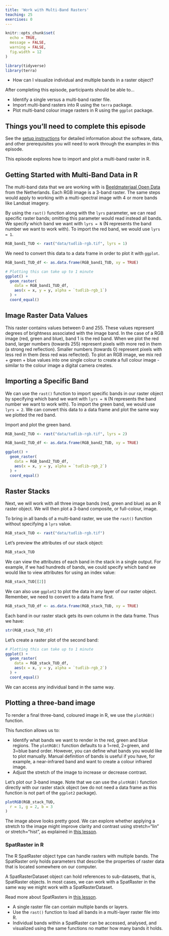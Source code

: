 ```yaml
---
title: 'Work with Multi-Band Rasters'
teaching: 25
exercises: 0
---
```


```r
knitr::opts_chunk$set(
  echo = TRUE,
  message = FALSE,
  warning = FALSE,
  fig.width = 12
)

library(tidyverse)
library(terra)
```

:::::::::::::::::::::::::::::::::::::: questions 

- How can I visualize individual and multiple bands in a raster object?

::::::::::::::::::::::::::::::::::::::::::::::::

::::::::::::::::::::::::::::::::::::: objectives

After completing this episode, participants should be able to…

- Identify a single versus a multi-band raster file.
- Import multi-band rasters into R using the `terra` package.
- Plot multi-band colour image rasters in R using the `ggplot` package.

::::::::::::::::::::::::::::::::::::::::::::::::

::: prereq

# Things you'll need to complete this episode

See the [setup instructions](../learners/setup.md) for detailed information about the software, data, and other prerequisites you will need to work through the examples in this episode.

<!-- This lesson uses the `terra` package in particular. If you have not installed it yet, do so by running `install.packages("terra")` before loading it with `library(terra)`. -->

:::

<!-- We introduced multi-band raster data in an [earlier lesson]().  -->
This episode explores how to import and plot a multi-band raster in R.

## Getting Started with Multi-Band Data in R

The multi-band data that we are working with is [Beeldmateriaal Open Data](https://opendata.beeldmateriaal.nl/) from the Netherlands. Each RGB image is a 3-band raster. The same steps would apply to working with a multi-spectral image with 4 or more bands like Landsat imagery.

By using the `rast()` function along with the `lyrs` parameter, we can read specific raster bands; omitting this parameter would read instead all bands. We specify which band we want with `lyrs = N` (N represents the band number we want to work with). To import the red band, we would use `lyrs = 1`.

```r
RGB_band1_TUD <- rast("data/tudlib-rgb.tif", lyrs = 1)
```

We need to convert this data to a data frame in order to plot it with `ggplot`.
```r
RGB_band1_TUD_df <- as.data.frame(RGB_band1_TUD, xy = TRUE)

# Plotting this can take up to 1 minute
ggplot() +
  geom_raster(
    data = RGB_band1_TUD_df,
    aes(x = x, y = y, alpha = `tudlib-rgb_1`)
  ) +
  coord_equal()
```

## Image Raster Data Values

This raster contains values between 0 and 255. These values represent degrees of brightness associated with the image band. In the case of a RGB image (red, green and blue), band 1 is the red band. When we plot the red band, larger numbers (towards 255) represent pixels with more red in them (a strong red reflection). Smaller numbers (towards 0) represent pixels with less red in them (less red was reflected). To plot an RGB image, we mix red + green + blue values into one single colour to create a full colour image - similar to the colour image a digital camera creates.

::: challenge

## Importing a Specific Band

We can use the `rast()` function to import specific bands in our raster object by specifying which band we want with `lyrs = N` (N represents the band number we want to work with). To import the green band, we would use `lyrs = 2`. We can convert this data to a data frame and plot the same way we plotted the red band.

Import and plot the green band.

::: solution

```r
RGB_band2_TUD <- rast("data/tudlib-rgb.tif", lyrs = 2)

RGB_band2_TUD_df <- as.data.frame(RGB_band2_TUD, xy = TRUE)

ggplot() +
  geom_raster(
    data = RGB_band2_TUD_df,
    aes(x = x, y = y, alpha = `tudlib-rgb_2`)
  ) +
  coord_equal()
```

:::
:::

## Raster Stacks

Next, we will work with all three image bands (red, green and blue) as an R raster object. We will then plot a 3-band composite, or full-colour, image.

To bring in all bands of a multi-band raster, we use the `rast()` function without specifying a `lyrs` value.
```r
RGB_stack_TUD <- rast("data/tudlib-rgb.tif")
```

Let’s preview the attributes of our stack object:
```r
RGB_stack_TUD
```
We can view the attributes of each band in the stack in a single output. For example, if we had hundreds of bands, we could specify which band we would like to view attributes for using an index value:
```r
RGB_stack_TUD[[2]]
```
We can also use `ggplot2` to plot the data in any layer of our raster object. Remember, we need to convert to a data frame first.

```r
RGB_stack_TUD_df <- as.data.frame(RGB_stack_TUD, xy = TRUE)
```

Each band in our raster stack gets its own column in the data frame. Thus we have:
```r
str(RGB_stack_TUD_df)
```

Let’s create a raster plot of the second band:
```r
# Plotting this can take up to 1 minute
ggplot() +
  geom_raster(
    data = RGB_stack_TUD_df,
    aes(x = x, y = y, alpha = `tudlib-rgb_2`)
  ) +
  coord_equal()
```

We can access any individual band in the same way.

## Plotting a three-band image

To render a final three-band, coloured image in R, we use the `plotRGB()` function.

This function allows us to:

- Identify what bands we want to render in the red, green and blue regions. The `plotRGB()` function defaults to a 1=red, 2=green, and 3=blue band order. However, you can define what bands you would like to plot manually. Manual definition of bands is useful if you have, for example, a near-infrared band and want to create a colour infrared image.
- Adjust the stretch of the image to increase or decrease contrast.

Let’s plot our 3-band image. Note that we can use the `plotRGB()` function directly with our raster stack object (we do not need a data frame as this function is not part of the `ggplot2` package).

```r
plotRGB(RGB_stack_TUD,
  r = 1, g = 2, b = 3
)
```

The image above looks pretty good. We can explore whether applying a stretch to the image might improve clarity and contrast using stretch="lin" or stretch="hist", as explained in [this lesson](https://datacarpentry.org/r-raster-vector-geospatial/instructor/05-raster-multi-band-in-r.html#create-a-three-band-image).

::: callout

### SpatRaster in R

The R SpatRaster object type can handle rasters with multiple bands. The SpatRaster only holds parameters that describe the properties of raster data that is located somewhere on our computer.

A SpatRasterDataset object can hold references to sub-datasets, that is, SpatRaster objects. In most cases, we can work with a SpatRaster in the same way we might work with a SpatRasterDataset.

Read more about SpatRasters in [this lesson](https://datacarpentry.org/r-raster-vector-geospatial/instructor/05-raster-multi-band-in-r.html#spatraster-in-r).

:::

::::::::::::::::::::::::::::::::::::: keypoints 

- A single raster file can contain multiple bands or layers.
- Use the `rast()` function to load all bands in a multi-layer raster file into R.
- Individual bands within a SpatRaster can be accessed, analysed, and visualized using the same functions no matter how many bands it holds.

::::::::::::::::::::::::::::::::::::::::::::::::

